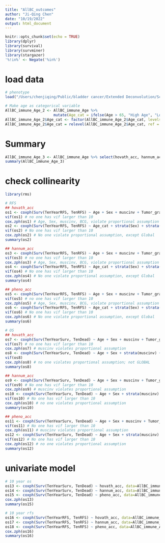 ```yaml
---
title: "AllBC_outcomes"
author: "Ji-Qing Chen"
date: "10/19/2022"
output: html_document
---
```


```r
knitr::opts_chunk$set(echo = TRUE)
library(dplyr)
library(survival)
library(survminer)
library(stargazer)
'%!in%' <- Negate('%in%')
```

# load data
```r
# phenotype
load("/Users/chenjiqing/Public/bladder cancer/Extended Deconvolution/Script/Age_acc/Ctic_Project/AllBC_Age_acc2.RData") # immune cell already winsorized

# Make age as categorical variable
AllBC_immune_Age_2 <- AllBC_immune_Age %>%
                      mutate(Age_cat = ifelse(Age > 65, "High Age", "Low Age"))
AllBC_immune_Age_2$Age_cat <- factor(AllBC_immune_Age_2$Age_cat, levels = c("High Age","Low Age"), labels = c("High Age","Low Age"))
AllBC_immune_Age_2$Age_cat = relevel(AllBC_immune_Age_2$Age_cat, ref = "Low Age")
```

# Summary
```r
AllBC_immune_Age_3 <- AllBC_immune_Age %>% select(hovath_acc, hannum_acc, pheno_acc)
summary(AllBC_immune_Age_3)
```

# check collinearity
```r
library(rms)

# RFS
## hovath_acc
os1 <- coxph(Surv(TenYearRFS, TenRFS) ~ Age + Sex + muscinv + Tumor_grade + Smoking_status + BCG + hovath_acc, data=AllBC_immune_Age)
vif(os1) # no one has vif larger than 10
cox.zph(os1) # Age, Sex, muscinv, BCG, violate proportional assumption
os2 <- coxph(Surv(TenYearRFS, TenRFS) ~ Age_cat + strata(Sex) + strata(muscinv) + Tumor_grade + Smoking_status + strata(BCG) + hovath_acc, data=AllBC_immune_Age_2)
vif(os2) # No one has vif larger than 10
cox.zph(os2) # No one violate proportional assumption, except Global
summary(os2)

## hannum_acc
os3 <- coxph(Surv(TenYearRFS, TenRFS) ~ Age + Sex + muscinv + Tumor_grade + Smoking_status + BCG + hannum_acc, data=AllBC_immune_Age)
vif(os3) # no one has vif larger than 10
cox.zph(os3) # Age, Sex, muscinv, BCG, violate proportional assumption
os4 <- coxph(Surv(TenYearRFS, TenRFS) ~ Age_cat + strata(Sex) + strata(muscinv) + Tumor_grade + Smoking_status + strata(BCG) + hannum_acc, data=AllBC_immune_Age_2)
vif(os4) # No one has vif larger than 10
cox.zph(os4) # No one violate proportional assumption, except Global
summary(os4)

## pheno_acc
os5 <- coxph(Surv(TenYearRFS, TenRFS) ~ Age + Sex + muscinv + Tumor_grade + Smoking_status + BCG + pheno_acc, data=AllBC_immune_Age)
vif(os5) # no one has vif larger than 10
cox.zph(os5) # Age, Sex, muscinv, BCG, violate proportional assumption
os6 <- coxph(Surv(TenYearRFS, TenRFS) ~ Age_cat + strata(Sex) + strata(muscinv) + Tumor_grade + Smoking_status + strata(BCG) + pheno_acc, data=AllBC_immune_Age_2)
vif(os6) # No one has vif larger than 10
cox.zph(os6) # No one violate proportional assumption, except Global
summary(os6)

# OS
## hovath_acc
os7 <- coxph(Surv(TenYearSurv, TenDead) ~ Age + Sex + muscinv + Tumor_grade + Smoking_status + BCG + hovath_acc, data=AllBC_immune_Age)
vif(os7) # no one has vif larger than 10
cox.zph(os7) # muscinv violates proportional assumption
os8 <- coxph(Surv(TenYearSurv, TenDead) ~ Age + Sex + strata(muscinv) + Tumor_grade + Smoking_status + BCG + hovath_acc, data=AllBC_immune_Age)
vif(os8) 
cox.zph(os8) # no one violates proportional assumption; not GLOBAL
summary(os8)

## hannum_acc
os9 <- coxph(Surv(TenYearSurv, TenDead) ~ Age + Sex + muscinv + Tumor_grade + Smoking_status + BCG + hannum_acc, data=AllBC_immune_Age)
vif(os9) # No one has vif larger than 10
cox.zph(os9) # muscinv violates proportional assumption
os10 <- coxph(Surv(TenYearSurv, TenDead) ~ Age + Sex + strata(muscinv) + Tumor_grade + Smoking_status + BCG + hannum_acc, data=AllBC_immune_Age)
vif(os10) # No one has vif larger than 10
cox.zph(os10) # no one violates proportional assumption
summary(os10)

## pheno_acc
os11 <- coxph(Surv(TenYearSurv, TenDead) ~ Age + Sex + muscinv + Tumor_grade + Smoking_status + BCG + pheno_acc, data=AllBC_immune_Age)
vif(os11) # No one has vif larger than 10
cox.zph(os11) # muscinv violates proportional assumption
os12 <- coxph(Surv(TenYearSurv, TenDead) ~ Age + Sex + strata(muscinv) + Tumor_grade + Smoking_status + BCG + pheno_acc, data=AllBC_immune_Age)
vif(os12) # No one has vif larger than 10
cox.zph(os12) # no one violates proportional assumption
summary(os12)
```

# univariate model
```r
# 10 year os
os13 <- coxph(Surv(TenYearSurv, TenDead) ~ hovath_acc, data=AllBC_immune_Age)
os14 <- coxph(Surv(TenYearSurv, TenDead) ~ hannum_acc, data=AllBC_immune_Age) 
os15 <- coxph(Surv(TenYearSurv, TenDead) ~ pheno_acc, data=AllBC_immune_Age)
cox.zph(os13)
summary(os15)

# 10 year rfs
os16 <- coxph(Surv(TenYearRFS, TenRFS) ~ hovath_acc, data=AllBC_immune_Age)
os17 <- coxph(Surv(TenYearRFS, TenRFS) ~ hannum_acc, data=AllBC_immune_Age) 
os18 <- coxph(Surv(TenYearRFS, TenRFS) ~ pheno_acc, data=AllBC_immune_Age)
cox.zph(os16)
summary(os16)
```
